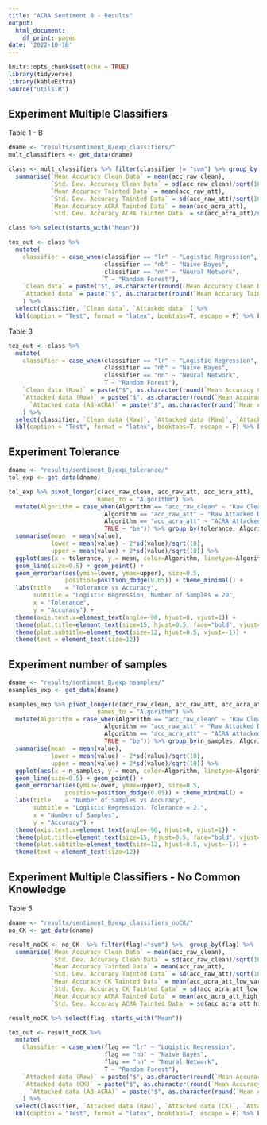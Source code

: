 ```yaml
---
title: "ACRA Sentiment B - Results"
output:
  html_document:
    df_print: paged
date: '2022-10-10'
---
```


```r
knitr::opts_chunk$set(echo = TRUE)
library(tidyverse)
library(kableExtra)
source("utils.R")
```


## Experiment Multiple Classifiers

Table 1 - B

```r
dname <- "results/sentiment_B/exp_classifiers/"
mult_classifiers <- get_data(dname)

class <- mult_classifiers %>% filter(classifier != "svm") %>% group_by(classifier, var) %>% 
  summarise(`Mean Accuracy Clean Data` = mean(acc_raw_clean),
            `Std. Dev. Accuracy Clean Data` = sd(acc_raw_clean)/sqrt(10),
            `Mean Accuracy Tainted Data` = mean(acc_raw_att),
            `Std. Dev. Accuracy Tainted Data` = sd(acc_raw_att)/sqrt(10),
            `Mean Accuracy ACRA Tainted Data` = mean(acc_acra_att),
            `Std. Dev. Accuracy ACRA Tainted Data` = sd(acc_acra_att)/sqrt(10))

class %>% select(starts_with("Mean"))

tex_out <- class %>% 
  mutate(
    classifier = case_when(classifier == "lr" ~ "Logistic Regression",
                           classifier == "nb" ~ "Naive Bayes",
                           classifier == "nn" ~ "Neural Network",
                           T ~ "Random Forest"),
    `Clean data` = paste("$", as.character(round(`Mean Accuracy Clean Data`,3)), "\\pm", round(`Std. Dev. Accuracy Clean Data`, 3), "$"),
    `Attacked data` = paste("$", as.character(round(`Mean Accuracy Tainted Data`,3)), "\\pm", round(`Std. Dev. Accuracy Tainted Data`, 3), "$")
    ) %>%
  select(classifier, `Clean data`, `Attacked data` ) %>% 
  kbl(caption = "Test", format = "latex", booktabs=T, escape = F) %>% kable_styling(latex_options = c("hold_position"))
```


Table 3

```r
tex_out <- class %>% 
  mutate(
    classifier = case_when(classifier == "lr" ~ "Logistic Regression",
                           classifier == "nb" ~ "Naive Bayes",
                           classifier == "nn" ~ "Neural Network",
                           T ~ "Random Forest"),
    `Clean data (Raw)` = paste("$", as.character(round(`Mean Accuracy Clean Data`,3)), "\\pm", round(`Std. Dev. Accuracy Clean Data`, 3), "$"),
    `Attacked data (Raw)` = paste("$", as.character(round(`Mean Accuracy Tainted Data`,3)), "\\pm", round(`Std. Dev. Accuracy Tainted Data`, 3), "$"),
      `Attacked data (AB-ACRA)` = paste("$", as.character(round(`Mean Accuracy ACRA Tainted Data`,3)), "\\pm", round(`Std. Dev. Accuracy ACRA Tainted Data`, 3), "$")
    ) %>%
  select(classifier, `Clean data (Raw)`, `Attacked data (Raw)`, `Attacked data (AB-ACRA)`)  %>% 
  kbl(caption = "Test", format = "latex", booktabs=T, escape = F) %>% kable_styling(latex_options = c("hold_position"))
```

## Experiment Tolerance

```r
dname <- "results/sentiment_B/exp_tolerance/"
tol_exp <- get_data(dname)

tol_exp %>% pivot_longer(c(acc_raw_clean, acc_raw_att, acc_acra_att),
                         names_to = "Algorithm") %>% 
  mutate(Algorithm = case_when(Algorithm == "acc_raw_clean" ~ "Raw Clean Data",
                           Algorithm == "acc_raw_att" ~ "Raw Attacked Data",
                           Algorithm == "acc_acra_att" ~ "ACRA Attacked Data",
                           TRUE ~ "be")) %>% group_by(tolerance, Algorithm) %>% 
  summarise(mean  = mean(value),
            lower = mean(value) - 2*sd(value)/sqrt(10),
            upper = mean(value) + 2*sd(value)/sqrt(10)) %>%
  ggplot(aes(x = tolerance, y = mean, color=Algorithm, linetype=Algorithm)) + 
  geom_line(size=0.5) + geom_point() + 
  geom_errorbar(aes(ymin=lower, ymax=upper), size=0.5,
                position=position_dodge(0.05)) + theme_minimal() +
  labs(title    = "Tolerance vs Accuracy",
       subtitle = "Logistic Regression, Number of Samples = 20",
       x = "Tolerance",
       y = "Accuracy") +
  theme(axis.text.x=element_text(angle=-90, hjust=0, vjust=1)) +
  theme(plot.title=element_text(size=15, hjust=0.5, face="bold", vjust=-1)) +
  theme(plot.subtitle=element_text(size=12, hjust=0.5, vjust=-1)) +
  theme(text = element_text(size=12)) 
```

## Experiment number of samples

```r
dname <- "results/sentiment_B/exp_nsamples/"
nsamples_exp <- get_data(dname)
```

```r
nsamples_exp %>% pivot_longer(c(acc_raw_clean, acc_raw_att, acc_acra_att),
                         names_to = "Algorithm") %>% 
  mutate(Algorithm = case_when(Algorithm == "acc_raw_clean" ~ "Raw Clean Data",
                           Algorithm == "acc_raw_att" ~ "Raw Attacked Data",
                           Algorithm == "acc_acra_att" ~ "ACRA Attacked Data",
                           TRUE ~ "be")) %>% group_by(n_samples, Algorithm) %>% 
  summarise(mean  = mean(value),
            lower = mean(value) - 2*sd(value)/sqrt(10),
            upper = mean(value) + 2*sd(value)/sqrt(10)) %>%
  ggplot(aes(x = n_samples, y = mean, color=Algorithm, linetype=Algorithm)) + 
  geom_line(size=0.5) + geom_point() + 
  geom_errorbar(aes(ymin=lower, ymax=upper), size=0.5,
                position=position_dodge(0.05)) + theme_minimal() +
  labs(title    = "Number of Samples vs Accuracy",
       subtitle = "Logistic Regression. Tolerance = 2.",
       x = "Number of Samples",
       y = "Accuracy") +
  theme(axis.text.x=element_text(angle=-90, hjust=0, vjust=1)) +
  theme(plot.title=element_text(size=15, hjust=0.5, face="bold", vjust=-1)) +
  theme(plot.subtitle=element_text(size=12, hjust=0.5, vjust=-1)) +
  theme(text = element_text(size=12)) 
```


## Experiment Multiple Classifiers - No Common Knowledge

Table 5

```r
dname <- "results/sentiment_B/exp_classifiers_noCK/"
no_CK <- get_data(dname)

result_noCK <- no_CK  %>% filter(flag!="svm") %>%  group_by(flag) %>% 
  summarise(`Mean Accuracy Clean Data` = mean(acc_raw_clean),
            `Std. Dev. Accuracy Clean Data` = sd(acc_raw_clean)/sqrt(10),
            `Mean Accuracy Tainted Data` = mean(acc_raw_att),
            `Std. Dev. Accuracy Tainted Data` = sd(acc_raw_att)/sqrt(10),
            `Mean Accuracy CK Tainted Data` = mean(acc_acra_att_low_var),
            `Std. Dev. Accuracy CK Tainted Data` = sd(acc_acra_att_low_var)/sqrt(10),
            `Mean Accuracy ACRA Tainted Data` = mean(acc_acra_att_high_var),
            `Std. Dev. Accuracy ACRA Tainted Data` = sd(acc_acra_att_high_var)/sqrt(10))

result_noCK %>% select(flag, starts_with("Mean"))

tex_out <- result_noCK %>% 
  mutate(
    Classifier = case_when(flag == "lr" ~ "Logistic Regression",
                           flag == "nb" ~ "Naive Bayes",
                           flag == "nn" ~ "Neural Network",
                           T ~ "Random Forest"),
    `Attacked data (Raw)` = paste("$", as.character(round(`Mean Accuracy Tainted Data`,3)), "\\pm", round(`Std. Dev. Accuracy Tainted Data`, 3), "$"),
    `Attacked data (CK)` = paste("$", as.character(round(`Mean Accuracy CK Tainted Data`,3)), "\\pm", round(`Std. Dev. Accuracy CK Tainted Data`, 3), "$"),
      `Attacked data (AB-ACRA)` = paste("$", as.character(round(`Mean Accuracy ACRA Tainted Data`,3)), "\\pm", round(`Std. Dev. Accuracy ACRA Tainted Data`, 3), "$")
    ) %>%
  select(Classifier, `Attacked data (Raw)`, `Attacked data (CK)`, `Attacked data (AB-ACRA)`)  %>% 
  kbl(caption = "Test", format = "latex", booktabs=T, escape = F) %>% kable_styling(latex_options = c("hold_position"))
```
